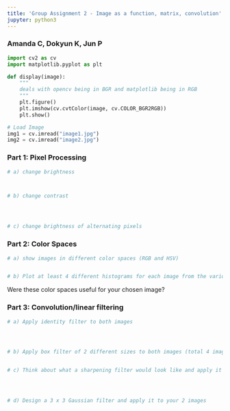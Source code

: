 ```yaml
---
title: 'Group Assignment 2 - Image as a function, matrix, convolution'
jupyter: python3
---
```


### Amanda C, Dokyun K, Jun P


```python
import cv2 as cv
import matplotlib.pyplot as plt

def display(image):
    """
    deals with opencv being in BGR and matplotlib being in RGB
    """
    plt.figure()
    plt.imshow(cv.cvtColor(image, cv.COLOR_BGR2RGB))
    plt.show()
```

```python
# Load Image
img1 = cv.imread("image1.jpg")
img2 = cv.imread("image2.jpg")
```

### Part 1: Pixel Processing

```python
# a) change brightness



# b) change contrast




# c) change brightness of alternating pixels
```

### Part 2: Color Spaces

```python
# a) show images in different color spaces (RGB and HSV)


# b) Plot at least 4 different histograms for each image from the various color spaces
```

Were these color spaces useful for your chosen image?

### Part 3: Convolution/linear filtering

```python
# a) Apply identity filter to both images




# b) Apply box filter of 2 different sizes to both images (total 4 images)


# c) Think about what a sharpening filter would look like and apply it to your 2 images




# d) Design a 3 x 3 Gaussian filter and apply it to your 2 images
```

